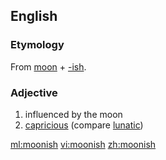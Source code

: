==English==

===Etymology===
From [[moon]] + [[-ish]].

===Adjective===
{{en-adj}}

# influenced by the moon
# [[capricious]] (compare [[lunatic]])

[[ml:moonish]]
[[vi:moonish]]
[[zh:moonish]]